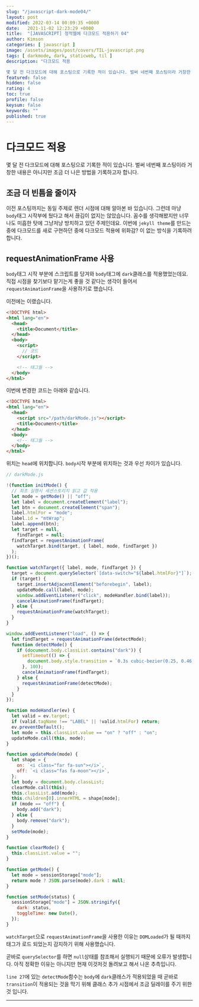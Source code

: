 ```yaml
---
slug: "/javascript-dark-mode04/"
layout: post
modified: 2022-03-14 00:09:35 +0000
date:   2021-11-02 12:23:29 +0000
title:  "[JAVASCRIPT] 정적웹에 다크모드 적용하기 04"
author: Kimson
categories: [ javascript ]
image: /assets/images/post/covers/TIL-javascript.png
tags: [ darkmode, dark, staticweb, til ]
description: "다크모드 적용

몇 달 전 다크모드에 대해 포스팅으로 기록한 적이 있습니다. 벌써 네번째 포스팅이라 거창한 내용은 아니지만 조금 더 나은 방법을 기록하고자 합니다."
featured: false
hidden: false
rating: 4
toc: true
profile: false
keysum: false
keywords: ""
published: true
---
```


# 다크모드 적용

몇 달 전 다크모드에 대해 포스팅으로 기록한 적이 있습니다. 벌써 네번째 포스팅이라 거창한 내용은 아니지만 조금 더 나은 방법을 기록하고자 합니다.

## 조금 더 빈틈을 줄이자

이전 포스팅까지는 동일 주제로 렌더 시점에 대해 알아본 바 있습니다. 그런데 마냥 `body`태그 시작부에 뒀다고 해서 끊김이 없지는 않았습니다. 꼼수를 생각해봤지만 너무나도 미흡한 탓에 그냥저냥 방치하고 있던 주제인데요. 이번에 `jekyll theme`를 만드는 중에 다크모드를 새로 구현하던 중에 다크모드 적용에 위화감? 이 없는 방식을 기록하려 합니다.

## requestAnimationFrame 사용

`body`태그 시작 부분에 스크립트를 당겨와 `body`태그에 `dark`클래스를 적용했었는데요. 직접 시점을 찾기보다 맡기는게 좋을 것 같다는 생각이 들어서 `requestAnimationFrame`을 사용하기로 했습니다.

이전에는 이랬습니다.

```html
<!DOCTYPE html>
<html lang="en">
  <head>
    <title>Document</title>
  </head>
  <body>
    <script>
      // 코드
    </script>

    <!-- 태그들 -->
  </body>
</html>
```

이번에 변경한 코드는 아래와 같습니다.

```html
<!DOCTYPE html>
<html lang="en">
  <head>
    <script src="/path/darkMode.js"></script>
    <title>Document</title>
  </head>
  <body>
    <!-- 태그들 -->
  </body>
</html>
```

위치는 `head`에 위치합니다. `body`시작 부분에 위치하는 것과 우선 차이가 있습니다.

```javascript
// darkMode.js

!(function initMode() {
  // 최초 실행시 세션스토리지 읽고 값 적용
  let mode = getMode() || "off";
  let label = document.createElement("label");
  let btn = document.createElement("span");
  label.htmlFor = "mode";
  label.id = "mtWrap";
  label.append(btn);
  let target = null,
    findTarget = null;
  findTarget = requestAnimationFrame(
    watchTarget.bind(target, { label, mode, findTarget })
  );
})();

function watchTarget({ label, mode, findTarget }) {
  target = document.querySelector(`[data-switch="${label.htmlFor}"]`);
  if (target) {
    target.insertAdjacentElement("beforebegin", label);
    updateMode.call(label, mode);
    window.addEventListener("click", modeHandler.bind(label));
    cancelAnimationFrame(findTarget);
  } else {
    requestAnimationFrame(watchTarget);
  }
}

window.addEventListener("load", () => {
  let findTarget = requestAnimationFrame(detectMode);
  function detectMode() {
    if (document.body.classList.contains("dark")) {
      setTimeout(() => {
        document.body.style.transition = `0.3s cubic-bezier(0.25, 0.46, 0.45, 0.94)`;
      }, 100);
      cancelAnimationFrame(findTarget);
    } else {
      requestAnimationFrame(detectMode);
    }
  }
});

function modeHandler(ev) {
  let valid = ev.target;
  if (valid.tagName !== "LABEL" || !valid.htmlFor) return;
  ev.preventDefault();
  let mode = this.classList.value == "on" ? "off" : "on";
  updateMode.call(this, mode);
}

function updateMode(mode) {
  let shape = {
    on: `<i class="far fa-sun"></i>`,
    off: `<i class="fas fa-moon"></i>`,
  };
  let body = document.body.classList;
  clearMode.call(this);
  this.classList.add(mode);
  this.children[0].innerHTML = shape[mode];
  if (mode == "off") {
    body.add("dark");
  } else {
    body.remove("dark");
  }
  setMode(mode);
}

function clearMode() {
  this.classList.value = "";
}

function getMode() {
  let mode = sessionStorage["mode"];
  return mode ? JSON.parse(mode).dark : null;
}

function setMode(status) {
  sessionStorage["mode"] = JSON.stringify({
    dark: status,
    toggleTime: new Date(),
  });
}
```

`watchTarget`으로 `requestAnimationFrame`을 사용한 이유는 `DOMLoaded`가 될 때까지 태그가 로드 되었는지 감지하기 위해 사용했습니다.

곧바로 `querySelector`를 하면 `null`상태를 참조해서 실행되기 때문에 오류가 발생합니다. 아직 정확한 이유는 아니지만 현재 이것저것 돌려보고 해서 나온 추측입니다.

`line 27`에 있는 `detectMode`함수는 `body`에 `dark`클래스가 적용되었을 때 곧바로 `transition`이 적용되는 것을 막기 위해 클래스 추가 시점에서 조금 딜레이를 주기 위한 것 입니다.

---
